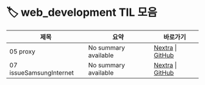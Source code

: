 
# 🏷️ web_development TIL 모음

<LabelIcons />

| 제목 | 요약 | 바로가기 |
|------|------|----------|
| 05 proxy | No summary available | [Nextra](/til/til-2025/til-07/05-proxy) \| [GitHub](https://github.com/MinHyeok-lee1/TIL/blob/main/2025/07/05-proxy.md) |
| 07 issueSamsungInternet | No summary available | [Nextra](/til/til-2025/til-07/07-issueSamsungInternet) \| [GitHub](https://github.com/MinHyeok-lee1/TIL/blob/main/2025/07/07-issueSamsungInternet.md) |
